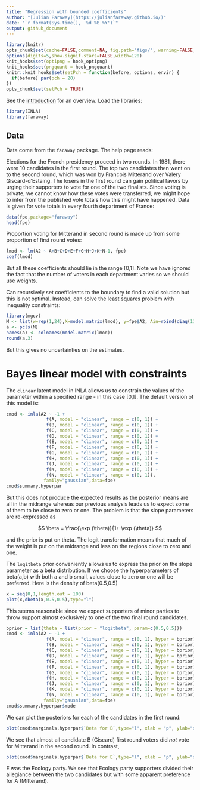 ```yaml
---
title: "Regression with bounded coefficients"
author: "[Julian Faraway](https://julianfaraway.github.io/)"
date: "`r format(Sys.time(), '%d %B %Y')`"
output: github_document
---
```


```r
library(knitr)
opts_chunk$set(cache=FALSE,comment=NA, fig.path="figs/", warning=FALSE, message=FALSE, optipng='-o7', pngquant='--speed=1 --quality=0-50')
options(digits=5,show.signif.stars=FALSE,width=120)
knit_hooks$set(optipng = hook_optipng)
knit_hooks$set(pngquant = hook_pngquant)
knitr::knit_hooks$set(setPch = function(before, options, envir) {
  if(before) par(pch = 20)
})
opts_chunk$set(setPch = TRUE)
```

See the [introduction](index.md) for an overview.
Load the libraries:

```r
library(INLA)
library(faraway)
```

## Data

Data come from the `faraway` package. The help page reads:

Elections for the French presidency proceed in two rounds. In 1981, there were 10 candidates in the first round. The top two candidates then went on to the second round, which was won by Francois Mitterand over Valery Giscard-d'Estaing. The losers in the first round can gain political favors by urging their supporters to vote for one of the two finalists. Since voting is private, we cannot know how these votes were transferred, we might hope to infer from the published vote totals how this might have happened. Data is given for vote totals in every fourth department of France:

```r
data(fpe,package="faraway")
head(fpe)
```

Proportion voting for Mitterand in second round is made up from some proportion of first round
votes:

```r
lmod <- lm(A2 ~ A+B+C+D+E+F+G+H+J+K+N-1, fpe)
coef(lmod)
```

But all these coefficients should lie in the range [0,1]. Note we have ignored the fact that the number of voters in each department varies so we should use weights. 

Can recursively set coefficients to the boundary to find a valid solution but this is not optimal. Instead, can solve the least squares problem with inequality constraints:

```r
library(mgcv)
M <- list(w=rep(1,24),X=model.matrix(lmod), y=fpe$A2, Ain=rbind(diag(11),-diag(11)), C=matrix(0,0,0), array(0,0), S=list(), off=NULL, p=rep(0.5,11), bin=c(rep(0,11), rep(-1,11)))
a <- pcls(M)
names(a) <- colnames(model.matrix(lmod))
round(a,3)
```

But this gives no uncertainties on the estimates.

# Bayes linear model with constraints

The `clinear` latent model in INLA allows us to constrain the values of the parameter within a specified range - in this case [0,1].
The default version of this model is:

```r
cmod <- inla(A2 ~ -1 + 
               f(A, model = "clinear", range = c(0, 1)) + 
               f(B, model = "clinear", range = c(0, 1)) + 
               f(C, model = "clinear", range = c(0, 1)) + 
               f(D, model = "clinear", range = c(0, 1)) + 
               f(E, model = "clinear", range = c(0, 1)) + 
               f(F, model = "clinear", range = c(0, 1)) + 
               f(G, model = "clinear", range = c(0, 1)) + 
               f(H, model = "clinear", range = c(0, 1)) + 
               f(J, model = "clinear", range = c(0, 1)) + 
               f(K, model = "clinear", range = c(0, 1)) + 
               f(N, model = "clinear", range = c(0, 1)), 
              family="gaussian",data=fpe)
cmod$summary.hyperpar
```

But this does not produce the expected results as the posterior means are all in the midrange whereas our previous analysis leads us
to expect some of them to be close to zero or one. The problem is that the slope parameters are re-expressed as

$$
\beta = \frac{\exp (\theta)}{1+ \exp (\theta)}
$$

and the prior is put on theta. The logit transformation means that much of the weight is put on the midrange and less on the regions close
to zero and one.

The `logitbeta` prior conveniently allows us to express the prior on the slope parameter as a beta distribution. If we choose the
hyperparameters of beta(a,b) with both a and b small, values close to zero or one will be preferred. Here is the density of beta(0.5,0.5)

```r
x = seq(0,1,length.out = 100)
plot(x,dbeta(x,0.5,0.5),type="l")
```

This seems reasonable since we expect supporters of minor parties to throw support almost exclusively to one of the two final round 
candidates.

```r
bprior = list(theta = list(prior = "logitbeta", param=c(0.5,0.5)))
cmod <- inla(A2 ~ -1 + 
               f(A, model = "clinear", range = c(0, 1), hyper = bprior) + 
               f(B, model = "clinear", range = c(0, 1), hyper = bprior) + 
               f(C, model = "clinear", range = c(0, 1), hyper = bprior) + 
               f(D, model = "clinear", range = c(0, 1), hyper = bprior) + 
               f(E, model = "clinear", range = c(0, 1), hyper = bprior) + 
               f(F, model = "clinear", range = c(0, 1), hyper = bprior) + 
               f(G, model = "clinear", range = c(0, 1), hyper = bprior) + 
               f(H, model = "clinear", range = c(0, 1), hyper = bprior) + 
               f(J, model = "clinear", range = c(0, 1), hyper = bprior) + 
               f(K, model = "clinear", range = c(0, 1), hyper = bprior) + 
               f(N, model = "clinear", range = c(0, 1), hyper = bprior), 
              family="gaussian",data=fpe)
cmod$summary.hyperpar$mode
```

We can plot the posteriors for each of the candidates in the first round:

```r
plot(cmod$marginals.hyperpar$`Beta for B`,type="l", xlab = "p", ylab="density",main="Transfer proportion for candidate B")
```

We see that almost all candidate B (Giscard) first round voters did *not* vote for Mitterand in the second round. In contrast,

```r
plot(cmod$marginals.hyperpar$`Beta for E`,type="l", xlab = "p", ylab="density",main="Transfer proportion for candidate E")
```

E was the Ecology party. We see that Ecology party supporters divided their allegiance between the two candidates but with some apparent preference
for A (Mitterand).







